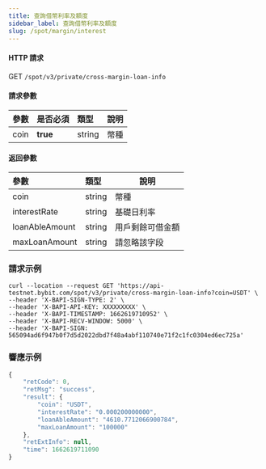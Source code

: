 ```yaml
---
title: 查詢借幣利率及額度
sidebar_label: 查詢借幣利率及額度
slug: /spot/margin/interest
---
```


#### HTTP 請求
GET <code>/spot/v3/private/cross-margin-loan-info</code>

#### 請求參數
| 參數 | 是否必須 | 類型 | 說明|
|:----- |:-------|:-----|------ |
|coin|<b>true</b>|string|幣種|

#### 返回參數
| 參數 | 類型 | 說明|
|:----- |:-----|----- |
|coin|string|幣種|
|interestRate|string|基礎日利率|
|loanAbleAmount|string|用戶剩餘可借金額|
|maxLoanAmount|string|請忽略該字段|

### 請求示例

<Tabs>
<TabItem value="console" label="Console">

```http
curl --location --request GET 'https://api-testnet.bybit.com/spot/v3/private/cross-margin-loan-info?coin=USDT' \
--header 'X-BAPI-SIGN-TYPE: 2' \
--header 'X-BAPI-API-KEY: XXXXXXXXX' \
--header 'X-BAPI-TIMESTAMP: 1662619710952' \
--header 'X-BAPI-RECV-WINDOW: 5000' \
--header 'X-BAPI-SIGN: 565094ad6f947b0f7d5d2022dbd7f48a4abf110740e71f2c1fc0304ed6ec725a'
```

</TabItem>
</Tabs>

### 響應示例

```javascript
{
    "retCode": 0,
    "retMsg": "success",
    "result": {
        "coin": "USDT",
        "interestRate": "0.000200000000",
        "loanAbleAmount": "4610.7712066900784",
        "maxLoanAmount": "100000"
    },
    "retExtInfo": null,
    "time": 1662619711090
}
```
